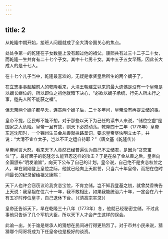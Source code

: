 ```yaml
---
---
---
```

title: 2
---



从乾隆中期开始，接班人问题就成了全大清帝国关心的焦点。

处处争第一的乾隆在子女数量上没有超过他的祖父。康熙共有过三十二子二十女，而乾隆一生共育有二十七个子女。其中十七男十女。其中五子五女早殇，因此长大成人的是十七人。

在十七个儿子当中，乾隆最喜欢的，无疑是孝贤皇后所生的两个嫡子了。

在立志事事超越前人的乾隆看来，大清王朝建立以来的最大遗憾是没有一个皇帝是以嫡长继位的，所以即位之初他就暗下决心，“必欲以嫡子承统，行先人所未行之事，邀先人所不能获之福”。

但无奈两个嫡子都早夭，连丧两个嫡子后，二十多年间，皇帝没有再提立储的事。

皇帝不提，臣民却不能不想。对于那些以天下为己任的读书人来说，“储位空虚”是国家之大危险。皇帝一旦有故，则天下必然动荡。乾隆四十三年（1778年）皇帝东巡沈阳时，一个锦州生员金从善就拦路呈词，要求皇帝尽快明立太子，并说：“大清不宜立太子，岂以不正之运自待耶？”（唐文基《乾隆传》）

皇帝闻言大怒，看来天下人竟然已经普遍认为自己不立储君，是因为“贪恋宝位”了。最好面子的乾隆怎么能容忍这样的攻击？于是在杀了金从善之后，皇帝向全国颁布“明发谕旨”，向天下公布了自己的计划。皇帝说，自己绝不是贪恋权位之人，早在刚刚登上皇位之际，他就已经向上天默誓，只当六十年皇帝，而把在位时间最长的纪录留给祖父康熙：

天下人也许会窃窃议论我贪恋宝位，不肯立储。岂不知我登基之初，就曾焚香祷告上天说：我皇祖在位六十一年，我不敢相比，如果我能统治六十年，一定会在八十有五岁时传位皇子，自己退休下台。（《清高宗实录》）

皇帝还告诉天下，早在乾隆三十八年（1773年）冬，他就已经秘密立储。不过此事他只告诉了几个军机大臣，所以天下人才会产生这样的误会。

此谕一出，关于谁是继承人的猜想在民间进行得更热烈了。对于市井小民来说，猜猜哪个阿哥将成为下任皇帝也是极好的谈资。